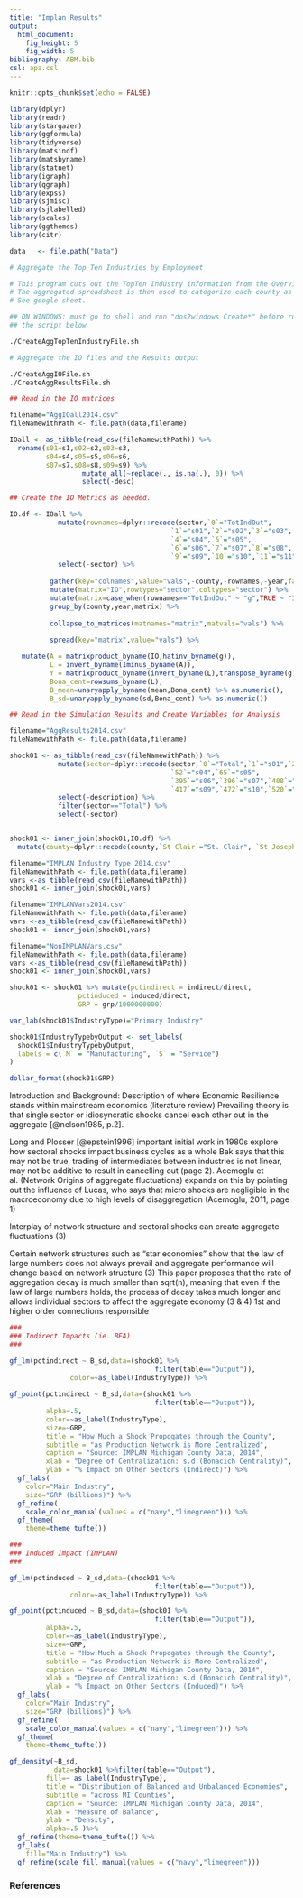 ```yaml
---
title: "Implan Results"
output:   
  html_document:
    fig_height: 5
    fig_width: 5
bibliography: ABM.bib
csl: apa.csl
---
```


```r

knitr::opts_chunk$set(echo = FALSE)

library(dplyr)
library(readr)
library(stargazer)
library(ggformula)
library(tidyverse)
library(matsindf)
library(matsbyname)
library(statnet)
library(igraph)
library(qgraph)
library(expss)
library(sjmisc)
library(sjlabelled)
library(scales)
library(ggthemes)
library(citr)

data   <- file.path("Data")

```


```bash
# Aggregate the Top Ten Industries by Employment

# This program cuts out the TopTen Industry information from the Overview files.
# The aggregated spreadsheet is then used to categorize each county as mfg or svc. 
# See google sheet.

## ON WINDOWS: must go to shell and run "dos2windows Create*" before running 
## the script below

./CreateAggTopTenIndustryFile.sh

```


```bash
# Aggregate the IO files and the Results output

./CreateAggIOFile.sh
./CreateAggResultsFile.sh
```


```r
## Read in the IO matrices 

filename="AggIOall2014.csv"
fileNamewithPath <- file.path(data,filename)

IOall <- as_tibble(read_csv(fileNamewithPath)) %>% 
  rename(s01=s1,s02=s2,s03=s3,                                            
         s04=s4,s05=s5,s06=s6,                                                        
         s07=s7,s08=s8,s09=s9) %>%
                  mutate_all(~replace(., is.na(.), 0)) %>% 
                  select(-desc)   

```


```r
## Create the IO Metrics as needed.

IO.df <- IOall %>%
            mutate(rownames=dplyr::recode(sector,`0`="TotIndOut",
                                        `1`="s01",`2`="s02",`3`="s03",
                                        `4`="s04",`5`="s05",
                                        `6`="s06",`7`="s07",`8`="s08",
                                        `9`="s09",`10`="s10",`11`="s11")) %>%
            select(-sector) %>%
  
          gather(key="colnames",value="vals",-county,-rownames,-year,factor_key = TRUE) %>%
          mutate(matrix="IO",rowtypes="sector",coltypes="sector") %>%
          mutate(matrix=case_when(rownames=="TotIndOut" ~ "g",TRUE ~ "IO")) %>%
          group_by(county,year,matrix) %>%
  
          collapse_to_matrices(matnames="matrix",matvals="vals") %>% 
  
          spread(key="matrix",value="vals") %>%

   mutate(A = matrixproduct_byname(IO,hatinv_byname(g)),
          L = invert_byname(Iminus_byname(A)),
          Y = matrixproduct_byname(invert_byname(L),transpose_byname(g)),
          Bona_cent=rowsums_byname(L),
          B_mean=unaryapply_byname(mean,Bona_cent) %>% as.numeric(),
          B_sd=unaryapply_byname(sd,Bona_cent) %>% as.numeric())


```



```r
## Read in the Simulation Results and Create Variables for Analysis

filename="AggResults2014.csv"
fileNamewithPath <- file.path(data,filename)

shock01 <- as_tibble(read_csv(fileNamewithPath)) %>%
            mutate(sector=dplyr::recode(sector,`0`="Total",`1`="s01",`20`="s02",`41`="s03",
                                        `52`="s04",`65`="s05",
                                        `395`="s06",`396`="s07",`408`="s08",
                                        `417`="s09",`472`="s10",`520`="s11")) %>%
            select(-description) %>%
            filter(sector=="Total") %>%
            select(-sector)


shock01 <- inner_join(shock01,IO.df) %>% 
  mutate(county=dplyr::recode(county,`St Clair`="St. Clair", `St Joseph`="St. Joseph"))
```

```r
filename="IMPLAN Industry Type 2014.csv"
fileNamewithPath <- file.path(data,filename)
vars <-as_tibble(read_csv(fileNamewithPath))
shock01 <- inner_join(shock01,vars)

filename="IMPLANVars2014.csv"
fileNamewithPath <- file.path(data,filename)
vars <-as_tibble(read_csv(fileNamewithPath))
shock01 <- inner_join(shock01,vars)

filename="NonIMPLANVars.csv"
fileNamewithPath <- file.path(data,filename)
vars <-as_tibble(read_csv(fileNamewithPath))
shock01 <- inner_join(shock01,vars)

shock01 <- shock01 %>% mutate(pctindirect = indirect/direct,
                 pctinduced = induced/direct,
                 GRP = grp/1000000000) 

var_lab(shock01$IndustryType)="Primary Industry"

shock01$IndustryTypebyOutput <- set_labels(
  shock01$IndustryTypebyOutput,
  labels = c(`M` = "Manufacturing", `S` = "Service")
)

dollar_format(shock01$GRP)

```


Introduction and Background:
Description of where Economic Resilience stands within mainstream economics (literature review)
Prevailing theory is that single sector or idiosyncratic shocks cancel each other out in the aggregate [@nelson1985, p.2].


Long and Plosser [@epstein1996]
important initial work in 1980s explore how sectoral shocks impact business cycles as a whole
Bak 
says that this may not be true, trading of intermediates between industries is not linear, may not be additive to result in cancelling out (page 2).
Acemoglu et al. (Network Origins of aggregate fluctuations)
expands on this by pointing out the influence of Lucas, who says that micro shocks are negligible in the macroeconomy due to high levels of disaggregation (Acemoglu, 2011, page 1)


Interplay of network structure and sectoral shocks can create aggregate fluctuations (3)


Certain network structures such as “star economies” show that the law of large numbers does not always prevail and aggregate performance will change based on network structure (3)
This paper proposes that the rate of aggregation decay is much smaller than sqrt(n), meaning that even if the law of large numbers holds, the process of decay takes much longer and allows individual sectors to affect the aggregate economy (3 & 4)
1st and higher order connections responsible


```r
###
### Indirect Impacts (ie. BEA)
###

gf_lm(pctindirect ~ B_sd,data=(shock01 %>%
                                    filter(table=="Output")),
               color=~as_label(IndustryType)) %>%
  
gf_point(pctindirect ~ B_sd,data=(shock01 %>%
                                    filter(table=="Output")),
         alpha=.5,
         color=~as_label(IndustryType),
         size=~GRP,
         title = "How Much a Shock Propogates through the County",
         subtitle = "as Production Network is More Centralized",
         caption = "Source: IMPLAN Michigan County Data, 2014",
         xlab = "Degree of Centralization: s.d.(Bonacich Centrality)",
         ylab = "% Impact on Other Sectors (Indirect)") %>%
  gf_labs(
    color="Main Industry",
    size="GRP (billions)") %>%
  gf_refine(
    scale_color_manual(values = c("navy","limegreen"))) %>%
  gf_theme(
    theme=theme_tufte())

###
### Induced Impact (IMPLAN) 
###

gf_lm(pctinduced ~ B_sd,data=(shock01 %>%
                                    filter(table=="Output")),
               color=~as_label(IndustryType)) %>%

gf_point(pctinduced ~ B_sd,data=(shock01 %>%
                                    filter(table=="Output")),
         alpha=.5,
         color=~as_label(IndustryType),
         size=~GRP,
         title = "How Much a Shock Propogates through the County",
         subtitle = "as Production Network is More Centralized",
         caption = "Source: IMPLAN Michigan County Data, 2014",
         xlab = "Degree of Centralization: s.d.(Bonacich Centrality)",
         ylab = "% Impact on Other Sectors (Induced)") %>%
  gf_labs(
    color="Main Industry",
    size="GRP (billions)") %>%
  gf_refine(
    scale_color_manual(values = c("navy","limegreen"))) %>%
  gf_theme(
    theme=theme_tufte())
```

```r
gf_density(~B_sd,
           data=shock01 %>%filter(table=="Output"),
         fill=~ as_label(IndustryType),
         title = "Distribution of Balanced and Unbalanced Economies",
         subtitle = "across MI Counties",
         caption = "Source: IMPLAN Michigan County Data, 2014",
         xlab = "Measure of Balance",
         ylab = "Density",
         alpha=.5 )%>%
  gf_refine(theme=theme_tufte()) %>%
  gf_labs(
    fill="Main Industry") %>%
  gf_refine(scale_fill_manual(values = c("navy","limegreen")))

```


### References
